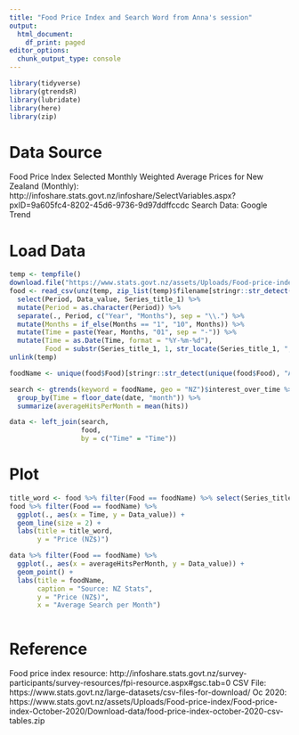 ```yaml
---
title: "Food Price Index and Search Word from Anna's session"
output:
  html_document:
    df_print: paged
editor_options:
  chunk_output_type: console
---
```


```r
library(tidyverse)
library(gtrendsR)
library(lubridate)
library(here)
library(zip)
```

# Data Source
Food Price Index Selected Monthly Weighted Average Prices for New Zealand (Monthly): http://infoshare.stats.govt.nz/infoshare/SelectVariables.aspx?pxID=9a605fc4-8202-45d6-9736-9d97ddffccdc
Search Data: Google Trend


# Load Data
```r

temp <- tempfile()
download.file("https://www.stats.govt.nz/assets/Uploads/Food-price-index/Food-price-index-October-2020/Download-data/food-price-index-october-2020-csv-tables.zip",temp)
food <- read_csv(unz(temp, zip_list(temp)$filename[stringr::str_detect(zip_list(temp)$filename,"average")])) %>% 
  select(Period, Data_value, Series_title_1) %>% 
  mutate(Period = as.character(Period)) %>% 
  separate(., Period, c("Year", "Months"), sep = "\\.") %>%
  mutate(Months = if_else(Months == "1", "10", Months)) %>% 
  mutate(Time = paste(Year, Months, "01", sep = "-")) %>%
  mutate(Time = as.Date(Time, format = "%Y-%m-%d"),
         Food = substr(Series_title_1, 1, str_locate(Series_title_1, ",")[,1]-1))
unlink(temp)

foodName <- unique(food$Food)[stringr::str_detect(unique(food$Food), "Avocado")]

search <- gtrends(keyword = foodName, geo = "NZ")$interest_over_time %>% 
  group_by(Time = floor_date(date, "month")) %>%
  summarize(averageHitsPerMonth = mean(hits))

data <- left_join(search,
                  food,
                  by = c("Time" = "Time"))


```

# Plot
```r
title_word <- food %>% filter(Food == foodName) %>% select(Series_title_1) %>% unique()
food %>% filter(Food == foodName) %>% 
  ggplot(., aes(x = Time, y = Data_value)) +
  geom_line(size = 2) +
  labs(title = title_word,
       y = "Price (NZ$)")

data %>% filter(Food == foodName) %>% 
  ggplot(., aes(x = averageHitsPerMonth, y = Data_value)) +
  geom_point() +
  labs(title = foodName,
       caption = "Source: NZ Stats",
       y = "Price (NZ$)",
       x = "Average Search per Month")

```

```r

```



# Reference
Food price index resource: http://infoshare.stats.govt.nz/survey-participants/survey-resources/fpi-resource.aspx#gsc.tab=0
CSV File: https://www.stats.govt.nz/large-datasets/csv-files-for-download/
Oc 2020: https://www.stats.govt.nz/assets/Uploads/Food-price-index/Food-price-index-October-2020/Download-data/food-price-index-october-2020-csv-tables.zip
